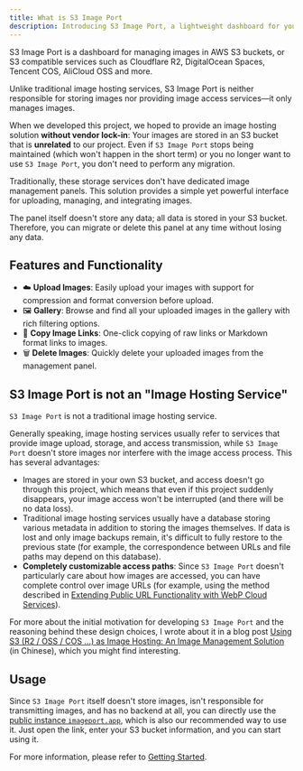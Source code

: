 ```yaml
---
title: What is S3 Image Port
description: Introducing S3 Image Port, a lightweight dashboard for your images in S3
---
```


S3 Image Port is a dashboard for managing images in AWS S3 buckets, or S3 compatible services such as Cloudflare R2, DigitalOcean Spaces, Tencent COS, AliCloud OSS and more.

<Callout>
Unlike traditional image hosting services, S3 Image Port is neither responsible for storing images nor providing image access services—it only manages images.

When we developed this project, we hoped to provide an image hosting solution **without vendor lock-in**: Your images are stored in an S3 bucket that is **unrelated** to our project. Even if `S3 Image Port` stops being maintained (which won't happen in the short term) or you no longer want to use `S3 Image Port`, you don't need to perform any migration.

</Callout>

Traditionally, these storage services don't have dedicated image management panels. This solution provides a simple yet powerful interface for uploading, managing, and integrating images.

The panel itself doesn't store any data; all data is stored in your S3 bucket. Therefore, you can migrate or delete this panel at any time without losing any data.

## Features and Functionality

- ☁️ **Upload Images**: Easily upload your images with support for compression and format conversion before upload.
- 🖼️ **Gallery**: Browse and find all your uploaded images in the gallery with rich filtering options.
- 🔗 **Copy Image Links**: One-click copying of raw links or Markdown format links to images.
- 🗑️ **Delete Images**: Quickly delete your uploaded images from the management panel.

## S3 Image Port is not an "Image Hosting Service"

`S3 Image Port` is not a traditional image hosting service.

Generally speaking, image hosting services usually refer to services that provide image upload, storage, and access transmission, while `S3 Image Port` doesn't store images nor interfere with the image access process. This has several advantages:

- Images are stored in your own S3 bucket, and access doesn't go through this project, which means that even if this project suddenly disappears, your image access won't be interrupted (and there will be no data loss).
- Traditional image hosting services usually have a database storing various metadata in addition to storing the images themselves. If data is lost and only image backups remain, it's difficult to fully restore to the previous state (for example, the correspondence between URLs and file paths may depend on this database).
- **Completely customizable access paths**: Since `S3 Image Port` doesn't particularly care about how images are accessed, you can have complete control over image URLs (for example, using the method described in [Extending Public URL Functionality with WebP Cloud Services](/en/docs/use-webp-cloud-services)).

For more about the initial motivation for developing `S3 Image Port` and the reasoning behind these design choices, I wrote about it in a blog post [Using S3 (R2 / OSS / COS ...) as Image Hosting: An Image Management Solution](https://yfi.moe/post/manage-website-images#%E4%B8%BA%E4%BB%80%E4%B9%88%E7%94%A8-s3-r2) (in Chinese), which you might find interesting.

## Usage

Since `S3 Image Port` itself doesn't store images, isn't responsible for transmitting images, and has no backend at all, you can directly use the [public instance `imageport.app`](https://imageport.app), which is also our recommended way to use it.
Just open the link, enter your S3 bucket information, and you can start using it.

For more information, please refer to [Getting Started](/en/docs/getting-started).
